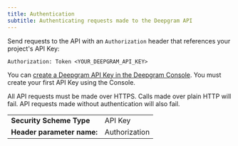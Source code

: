 ```yaml
---
title: Authentication
subtitle: Authenticating requests made to the Deepgram API
---
```


Send requests to the API with an `Authorization` header that references your project's API Key:

`Authorization: Token <YOUR_DEEPGRAM_API_KEY>`

You can [create a Deepgram API Key in the Deepgram Console](https://console.deepgram.com/signup?utm_source=api-ref). You must create your first API Key using the Console.

All API requests must be made over HTTPS. Calls made over plain HTTP will fail. API requests made without authentication will also fail.

|                            |               |
| :------------------------- | :------------ |
| **Security Scheme Type**   | API Key       |
| **Header parameter name:** | Authorization |